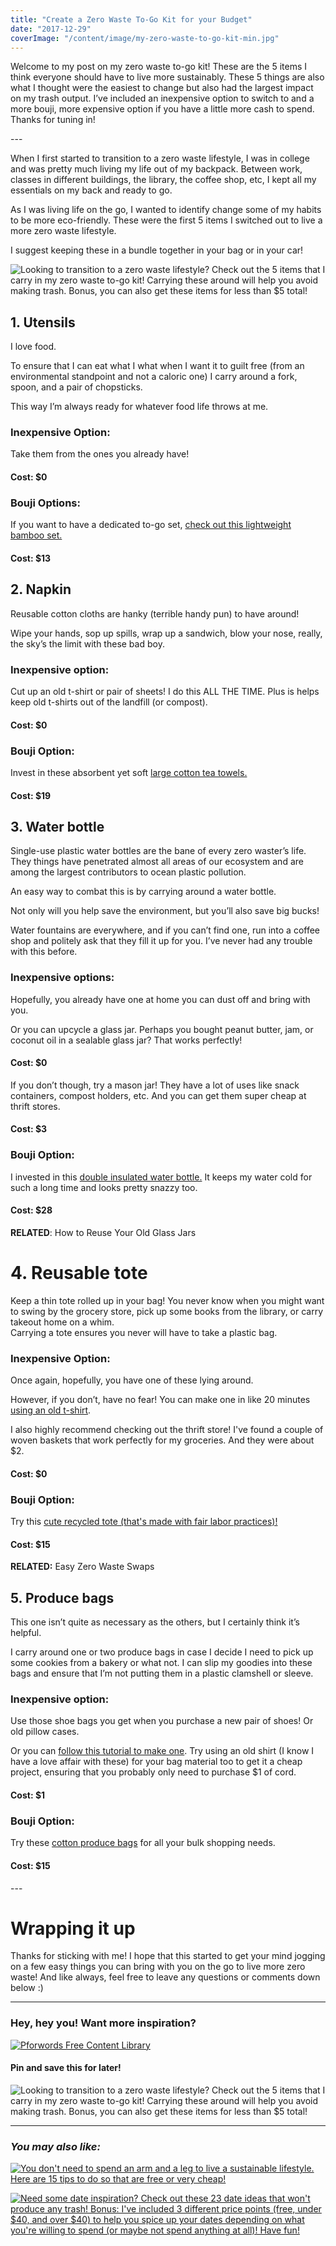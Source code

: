 ```yaml
---
title: "Create a Zero Waste To-Go Kit for your Budget"
date: "2017-12-29"
coverImage: "/content/image/my-zero-waste-to-go-kit-min.jpg"
---
```


Welcome to my post on my zero waste to-go kit! These are the 5 items I think everyone should have to live more sustainably. These 5 things are also what I thought were the easiest to change but also had the largest impact on my trash output. I’ve included an inexpensive option to switch to and a more bouji, more expensive option if you have a little more cash to spend. Thanks for tuning in!

\---

When I first started to transition to a zero waste lifestyle, I was in college and was pretty much living my life out of my backpack. Between work, classes in different buildings, the library, the coffee shop, etc, I kept all my essentials on my back and ready to go.

As I was living life on the go, I wanted to identify change some of my habits to be more eco-friendly. These were the first 5 items I switched out to live a more zero waste lifestyle.

I suggest keeping these in a bundle together in your bag or in your car!

![Looking to transition to a zero waste lifestyle? Check out the 5 items that I carry in my zero waste to-go kit! Carrying these around will help you avoid making trash. Bonus, you can also get these items for less than $5 total!](images/my-zero-waste-to-go-kit-min-1024x705.jpg)

## 1\. Utensils

I love food.

To ensure that I can eat what I what when I want it to guilt free (from an environmental standpoint and not a caloric one) I carry around a fork, spoon, and a pair of chopsticks.

This way I’m always ready for whatever food life throws at me.

### Inexpensive Option:

Take them from the ones you already have!

#### Cost: \$0

### Bouji Options:

If you want to have a dedicated to-go set, [check out this lightweight bamboo set.](https://earthhero.com/products/travel/to-go-ware-bamboo-utensil-set/?ref=pforwords)

#### Cost: \$13

## 2\. Napkin

Reusable cotton cloths are hanky (terrible handy pun) to have around!

Wipe your hands, sop up spills, wrap up a sandwich, blow your nose, really, the sky’s the limit with these bad boy.

### Inexpensive option:

Cut up an old t-shirt or pair of sheets! I do this ALL THE TIME. Plus is helps keep old t-shirts out of the landfill (or compost).

#### Cost: \$0

### Bouji Option:

Invest in these absorbent yet soft [large cotton tea towels.](https://earthhero.com/products/home/bambu-striped-organic-cotton-kitchen-towel/?ref=pforwords)

#### Cost: \$19

## 3\. Water bottle

Single-use plastic water bottles are the bane of every zero waster’s life. They things have penetrated almost all areas of our ecosystem and are among the largest contributors to ocean plastic pollution.

An easy way to combat this is by carrying around a water bottle.

Not only will you help save the environment, but you’ll also save big bucks!

Water fountains are everywhere, and if you can’t find one, run into a coffee shop and politely ask that they fill it up for you. I’ve never had any trouble with this before.

### Inexpensive options:

Hopefully, you already have one at home you can dust off and bring with you.

Or you can upcycle a glass jar. Perhaps you bought peanut butter, jam, or coconut oil in a sealable glass jar? That works perfectly!

#### **Cost: \$0**

If you don’t though, try a mason jar! They have a lot of uses like snack containers, compost holders, etc. And you can get them super cheap at thrift stores.

#### Cost: \$3

### Bouji Option:

I invested in this [double insulated water bottle.](https://earthhero.com/products/travel/klean-kanteen-classic-insulated-stainless-steel-water-bottle-20oz/?ref=pforwords) It keeps my water cold for such a long time and looks pretty snazzy too.

#### Cost: \$28

**RELATED**: How to Reuse Your Old Glass Jars

# 4\. Reusable tote

Keep a thin tote rolled up in your bag! You never know when you might want to swing by the grocery store, pick up some books from the library, or carry takeout home on a whim.  
Carrying a tote ensures you never will have to take a plastic bag.

### Inexpensive Option:

Once again, hopefully, you have one of these lying around.

However, if you don’t, have no fear! You can make one in like 20 minutes [using an old t-shirt](https://www.mommypotamus.com/no-sew-t-shirt-tote-bag-tutorial/).

I also highly recommend checking out the thrift store! I've found a couple of woven baskets that work perfectly for my groceries. And they were about \$2.

#### Cost: \$0

### Bouji Option:

Try this [cute recycled tote (that's made with fair labor practices)!](https://earthhero.com/products/travel/eco-bags-piermont-recycled-reusable-shopping-bag/?ref=pforwords)

#### Cost: \$15

**RELATED:** Easy Zero Waste Swaps

## 5\. Produce bags

This one isn’t quite as necessary as the others, but I certainly think it’s helpful.

I carry around one or two produce bags in case I decide I need to pick up some cookies from a bakery or what not. I can slip my goodies into these bags and ensure that I’m not putting them in a plastic clamshell or sleeve.

### Inexpensive option:

Use those shoe bags you get when you purchase a new pair of shoes! Or old pillow cases.

Or you can [follow this tutorial to make one](https://wellnessmama.com/119222/diy-produce-bags/). Try using an old shirt (I know I have a love affair with these) for your bag material too to get it a cheap project, ensuring that you probably only need to purchase \$1 of cord.

#### Cost: \$1

### Bouji Option:

Try these [cotton produce bags](https://earthhero.com/products/travel/bagito-reusable-produce-bags-mixed-4pk/?ref=pforwords) for all your bulk shopping needs.

#### Cost: \$15

\---

# Wrapping it up

Thanks for sticking with me! I hope that this started to get your mind jogging on a few easy things you can bring with you on the go to live more zero waste! And like always, feel free to leave any questions or comments down below :)

---

### Hey, hey you! Want more inspiration?

[![Pforwords Free Content Library](images/Get-Access-1.png)](https://mailchi.mp/be227f5f5cdc/freeresources)

#### Pin and save this for later!

![Looking to transition to a zero waste lifestyle? Check out the 5 items that I carry in my zero waste to-go kit! Carrying these around will help you avoid making trash. Bonus, you can also get these items for less than $5 total!](images/to-go-kit-min-684x1024.png)

---

### _You may also like:_

[![You don't need to spend an arm and a leg to live a sustainable lifestyle. Here are 15 tips to do so that are free or very cheap!](images/15-Cheap-Ways-to-Live-More-Sustainably-min-667x1024.jpg)](https://pforwords.com/cheap-ways-live-sustainably/?highlight=inexpensive)

[![Need some date inspiration? Check out these 23 date ideas that won't produce any trash! Bonus: I've included 3 different price points (free, under $40, and over $40) to help you spice up your dates depending on what you're willing to spend (or maybe not spend anything at all)! Have fun!](images/date-ideas-min-684x1024.png)](https://pforwords.com/23-zero-waste-date-ideas/?highlight=date)
